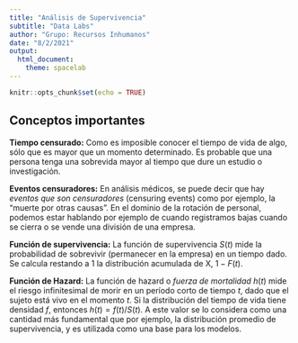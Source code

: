 ```yaml
---
title: "Análisis de Supervivencia"
subtitle: "Data Labs"
author: "Grupo: Recursos Inhumanos"
date: "8/2/2021"
output: 
  html_document:
    theme: spacelab
---
```


```r
knitr::opts_chunk$set(echo = TRUE)
```

## Conceptos importantes

**Tiempo censurado:** Como es imposible conocer el tiempo de vida de algo, sólo que es mayor que un momento determinado. Es probable que una persona tenga una sobrevida mayor al tiempo que dure un estudio o investigación.

**Eventos censuradores:** En análisis médicos, se puede decir que hay *eventos que son censuradores* (censuring events) como por ejemplo, la "muerte por otras causas". En el dominio de la rotación de personal, podemos estar hablando por ejemplo de cuando registramos bajas cuando se cierra o se vende una división de una empresa.

**Función de supervivencia:** La función de supervivencia $S(t)$ mide la probabilidad de sobrevivir (permanecer en la empresa) en un tiempo dado. Se calcula restando a 1 la distribución acumulada de X, $1 - F(t)$.

**Función de Hazard:** La función de hazard o *fuerza de mortalidad* $h(t)$ mide el riesgo infinitesimal de morir en un período corto de tiempo $t$, dado que el sujeto está vivo en el momento $t$. Si la distribución del tiempo de vida tiene densidad $f$, entonces $h(t) = f(t)/S(t)$. A este valor se lo considera como una cantidad más fundamental que por ejemplo, la distribución promedio de supervivencia, y es utilizada como una base para los modelos.
